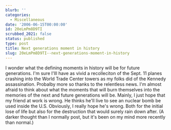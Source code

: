 ```yaml
---
blurb: ''
categories:
  - Miscellaneous
date: '2006-06-15T00:00:00'
id: 20eLmPm8D9TI
scrubbed_2021: false
status: published
type: post
title: Next generations moment in history
slug: 20eLmPm8D9TI--next-generations-moment-in-history
---
```


I wonder what the defining moments in history will be for future
generations. I'm sure I'lll have as vivid a recolleciton of the
Sept. 11 planes crashing into the World Trade Center towers as my
folks did of the Kennedy assassination. Probalby more so thanks to
the relentless news. I'm almost afraid to think about what the
moments that will burn themselves into the memories of the next and
future generations will be. Mainly, I just hope that my friend at
work is wrong. He thinks he'll live to see an nuclear bomb be used
inside the U.S. Obviously, I really hope he's wrong. Both for the
initial lose of life but also for the destruction that would surely
rain down after. (A darker thought than I normally post, but it's
been on my mind more recently than normal.)
